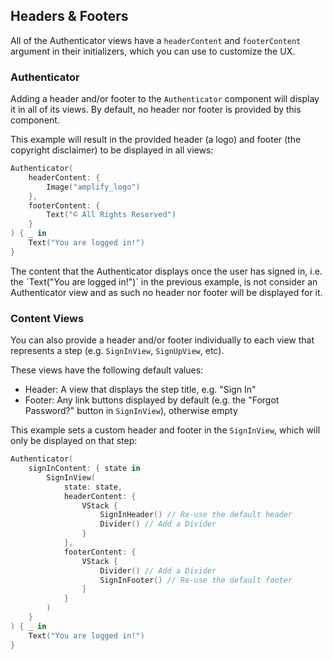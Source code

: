 
## Headers & Footers

All of the Authenticator views have a `headerContent` and `footerContent` argument in their initializers, which you can use to customize the UX.

### Authenticator

Adding a header and/or footer to the `Authenticator` component will display it in all of its views. By default, no header nor footer is provided by this component.

This example will result in the provided header (a logo) and footer (the copyright disclaimer) to be displayed in all views:

```swift 
Authenticator(
    headerContent: {
        Image("amplify_logo")
    },
    footerContent: { 
        Text("© All Rights Reserved")
    }
) { _ in
    Text("You are logged in!")
}
```
<Alert role="none" variation="info" heading="Note">
The content that the Authenticator displays once the user has signed in, i.e. the `Text("You are logged in!")` in the previous example, is not consider an Authenticator view and as such no header nor footer will be displayed for it.
</Alert>


### Content Views

You can also provide a header and/or footer individually to each view that represents a step (e.g. `SignInView`, `SignUpView`, etc).

These views have the following default values:
  - Header: A view that displays the step title, e.g. "Sign In"
  - Footer: Any link buttons displayed by default (e.g. the "Forgot Password?" button in `SignInView`), otherwise empty

This example sets a custom header and footer in the `SignInView`, which will only be displayed on that step:

```swift 
Authenticator(
    signInContent: { state in
        SignInView(
            state: state,
            headerContent: {
                VStack {
                    SignInHeader() // Re-use the default header
                    Divider() // Add a Divider
                }
            },
            footerContent: {
                VStack {
                    Divider() // Add a Divider
                    SignInFooter() // Re-use the default footer
                }
            }
        )
    }
) { _ in
    Text("You are logged in!")
}
```
